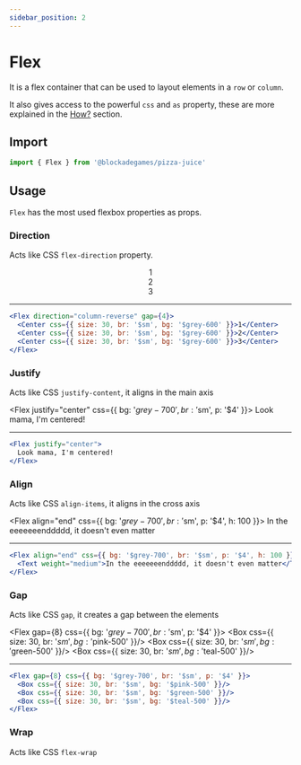 ```yaml
---
sidebar_position: 2
---
```


# Flex

It is a flex container that can be used to layout elements in a `row` or `column`.

It also gives access to the powerful `css` and `as` property, these are more explained in the [How?](link-pica) section.

## Import

```jsx
import { Flex } from '@blockadegames/pizza-juice'
```

## Usage

`Flex` has the most used flexbox properties as props.

### Direction

Acts like CSS `flex-direction` property.

<Flex direction="column-reverse" gap={4}>
  <Center css={{ size: 30, br: '$sm', bg: '$grey-600' }}>1</Center>
  <Center css={{ size: 30, br: '$sm', bg: '$grey-600' }}>2</Center>
  <Center css={{ size: 30, br: '$sm', bg: '$grey-600' }}>3</Center>
</Flex>

- - -
```jsx
<Flex direction="column-reverse" gap={4}>
  <Center css={{ size: 30, br: '$sm', bg: '$grey-600' }}>1</Center>
  <Center css={{ size: 30, br: '$sm', bg: '$grey-600' }}>2</Center>
  <Center css={{ size: 30, br: '$sm', bg: '$grey-600' }}>3</Center>
</Flex>
```


### Justify

Acts like CSS `justify-content`, it aligns in the main axis

<Flex justify="center" css={{ bg: '$grey-700', br: '$sm', p: '$4' }}>
  <Text weight="medium">Look mama, I'm centered!</Text>
</Flex>

- - - 

```jsx
<Flex justify="center">
  Look mama, I'm centered!
</Flex>
```
### Align

Acts like CSS `align-items`, it aligns in the cross axis

<Flex align="end" css={{ bg: '$grey-700', br: '$sm', p: '$4', h: 100 }}>
  <Text weight="medium">In the eeeeeeenddddd, it doesn't even matter</Text>
</Flex>

- - - 

```jsx
<Flex align="end" css={{ bg: '$grey-700', br: '$sm', p: '$4', h: 100 }}>
  <Text weight="medium">In the eeeeeeenddddd, it doesn't even matter</Text>
</Flex>
```

### Gap

Acts like CSS `gap`, it creates a gap between the elements

<Flex gap={8} css={{ bg: '$grey-700', br: '$sm', p: '$4' }}>
  <Box css={{ size: 30, br: '$sm', bg: '$pink-500' }}/>
  <Box css={{ size: 30, br: '$sm', bg: '$green-500' }}/>
  <Box css={{ size: 30, br: '$sm', bg: '$teal-500' }}/>
</Flex>

- - - 

```jsx
<Flex gap={8} css={{ bg: '$grey-700', br: '$sm', p: '$4' }}>
  <Box css={{ size: 30, br: '$sm', bg: '$pink-500' }}/>
  <Box css={{ size: 30, br: '$sm', bg: '$green-500' }}/>
  <Box css={{ size: 30, br: '$sm', bg: '$teal-500' }}/>
</Flex>
```

### Wrap

Acts like CSS `flex-wrap`
